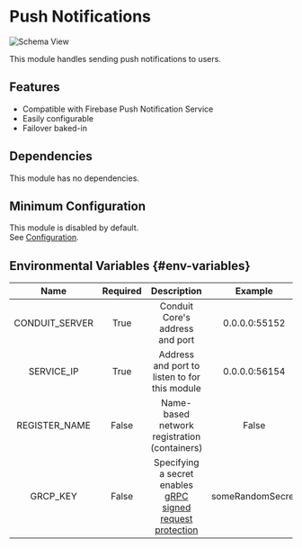 # Push Notifications

![Schema View](/v0.14/modules/push-notifications/admin/overview.png)

This module handles sending push notifications to users.

## Features

- Compatible with Firebase Push Notification Service
- Easily configurable
- Failover baked-in

## Dependencies

This module has no dependencies.

## Minimum Configuration

This module is disabled by default.<br />
See [Configuration](config.mdx).

## Environmental Variables {#env-variables}

|  Name          | Required |  Description                                  |  Example      |
| :------------: | :------: | :-------------------------------------------: | :-----------: |
| CONDUIT_SERVER |  True    | Conduit Core's address and port               | 0.0.0.0:55152 |
| SERVICE_IP     |  True    | Address and port to listen to for this module | 0.0.0.0:56154 |
| REGISTER_NAME  |  False   | Name-based network registration (containers)  | False         |
| GRCP_KEY       |  False   | Specifying a secret enables [gRPC signed request protection](../../core#grpc-request-protection) | someRandomSecret |
